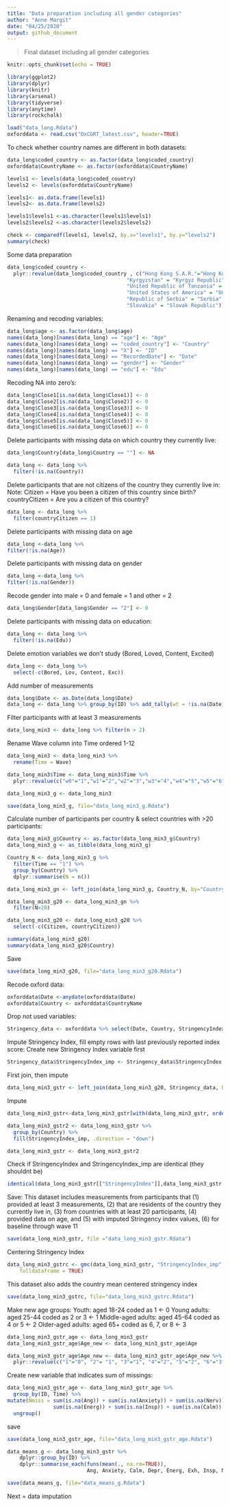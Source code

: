 ```yaml
---
title: "Data preparation including all gender categories"
author: "Anne Margit"
date: "04/25/2020"
output: github_document
---
```


> Final dataset including all gender categories

```r
knitr::opts_chunk$set(echo = TRUE)
```

```r
library(ggplot2)
library(dplyr)
library(knitr)
library(arsenal)
library(tidyverse)
library(anytime)
library(rockchalk)
```

```r
load("data_long.Rdata")
oxforddata <- read.csv("OxCGRT_latest.csv", header=TRUE)
```

To check whether country names are different in both datasets:
```r
data_long$coded_country <- as.factor(data_long$coded_country)
oxforddata$CountryName <- as.factor(oxforddata$CountryName)

levels1 <- levels(data_long$coded_country)
levels2 <- levels(oxforddata$CountryName)

levels1<- as.data.frame(levels1)
levels2<- as.data.frame(levels2)

levels1$levels1 <-as.character(levels1$levels1)
levels2$levels2 <-as.character(levels2$levels2)

check <- comparedf(levels1, levels2, by.x="levels1", by.y="levels2")
summary(check)
```


Some data preparation
```r
data_long$coded_country <- 
  plyr::revalue(data_long$coded_country , c("Hong Kong S.A.R."="Hong Kong", 
                                       "Kyrgyzstan" = "Kyrgyz Republic",
                                       "United Republic of Tanzania" = "Tanzania", 
                                       "United States of America" = "United States",
                                       "Republic of Serbia" = "Serbia",
                                       "Slovakia" = "Slovak Republic"))
```

Renaming and recoding variables:
```r
data_long$age <- as.factor(data_long$age)
names(data_long)[names(data_long) == "age"] <- "Age"
names(data_long)[names(data_long) == "coded_country"] <- "Country"
names(data_long)[names(data_long) == "X"] <- "ID"
names(data_long)[names(data_long) == "RecordedDate"] <- "Date"
names(data_long)[names(data_long) == "gender"] <- "Gender"
names(data_long)[names(data_long) == "edu"] <- "Edu"
```

Recoding NA into zero's:
```r
data_long$Close1[is.na(data_long$Close1)] <- 0
data_long$Close2[is.na(data_long$Close2)] <- 0
data_long$Close3[is.na(data_long$Close3)] <- 0
data_long$Close4[is.na(data_long$Close4)] <- 0
data_long$Close5[is.na(data_long$Close5)] <- 0
data_long$Close6[is.na(data_long$Close6)] <- 0
```

Delete participants with missing data on which country they currently live:
```r
data_long$Country[data_long$Country == ""] <- NA

data_long <- data_long %>%
  filter(!is.na(Country))
```

Delete participants that are not citizens of the country they currently live in:
Note: Citizen = Have you been a citizen of this country since birth?
countryCitizen = Are you a citizen of this country?
```r
data_long <- data_long %>%
  filter(countryCitizen == 1)
```

Delete participants with missing data on age
```r
data_long <-data_long %>%
filter(!is.na(Age))
```

Delete participants with missing data on gender
```r
data_long <-data_long %>%
filter(!is.na(Gender))
```

Recode gender into male = 0 and female = 1 and other = 2
```r
data_long$Gender[data_long$Gender == "2"] <- 0
```

Delete participants with missing data on education:
```r
data_long <- data_long %>%
  filter(!is.na(Edu))
```

Delete emotion variables we don't study (Bored, Loved, Content, Excited)
```r
data_long <- data_long %>%
  select(-c(Bored, Lov, Content, Exc))
```

Add number of measurements
```r
data_long$Date <- as.Date(data_long$Date)
data_long <- data_long %>% group_by(ID) %>% add_tally(wt = !is.na(Date))
```

Filter participants with at least 3 measurements
```r
data_long_min3 <- data_long %>% filter(n > 2)
```

Rename Wave column into Time ordered 1-12
```r
data_long_min3 <- data_long_min3 %>%
  rename(Time = Wave)

data_long_min3$Time <- data_long_min3$Time %>%
  plyr::revalue(c("w0"="1","w1"="2","w2"="3","w3"="4","w4"="5","w5"="6","w6"="7","w7"="8","w8"="9","w9"="10","w10"="11","w11"="12"))
```

```r
data_long_min3_g <- data_long_min3

save(data_long_min3_g, file="data_long_min3_g.Rdata")
```

Calculate number of participants per country & select countries with >20 participants:
```r
data_long_min3_g$Country <- as.factor(data_long_min3_g$Country)
data_long_min3_g <- as_tibble(data_long_min3_g)

Country_N <- data_long_min3_g %>%
  filter(Time == "1") %>%
  group_by(Country) %>%
  dplyr::summarise(N = n())
```

```r
data_long_min3_gn <- left_join(data_long_min3_g, Country_N, by="Country")
```

```r
data_long_min3_g20 <- data_long_min3_gn %>%
  filter(N>20)
```

```r
data_long_min3_g20 <- data_long_min3_g20 %>%
  select(-c(Citizen, countryCitizen))

summary(data_long_min3_g20)
summary(data_long_min3_g20$Country)
```

Save
```r
save(data_long_min3_g20, file="data_long_min3_g20.Rdata")
```

Recode oxford data:
```r
oxforddata$Date <-anydate(oxforddata$Date)
oxforddata$Country <- oxforddata$CountryName
```

Drop not used variables:
```r
Stringency_data <- oxforddata %>% select(Date, Country, StringencyIndex, ConfirmedCases, ConfirmedDeaths)
```

Impute Stringency Index, fill empty rows with last previously reported index score:
Create new Stringency Index variable first

```r
Stringency_data$StringencyIndex_imp <- Stringency_data$StringencyIndex
```

First join, then impute
```r
data_long_min3_gstr <- left_join(data_long_min3_g20, Stringency_data, by=c("Country", "Date"))
```

Impute
```r
data_long_min3_gstr<-data_long_min3_gstr[with(data_long_min3_gstr, order(Country, Date)),]

data_long_min3_gstr2 <- data_long_min3_gstr %>%
  group_by(Country) %>%
  fill(StringencyIndex_imp, .direction = "down")

data_long_min3_gstr <- data_long_min3_gstr2
```

Check if StringencyIndex and StringencyIndex_imp are identical (they shouldnt be)
```r
identical(data_long_min3_gstr[["StringencyIndex"]],data_long_min3_gstr[["StringencyIndex_imp"]])
```

Save:
This dataset includes measurements from participants that (1) provided at least 3 measurements, (2) that are residents of the country they currently live in, (3) from countries with at least 20 participants, (4) provided data on age, and (5) with imputed Stringency index values, (6) for baseline through wave 11
```r
save(data_long_min3_gstr, file ="data_long_min3_gstr.Rdata")
```

Centering Stringency Index
```r
data_long_min3_gstrc <- gmc(data_long_min3_gstr, "StringencyIndex_imp", "Country", FUN = mean, suffix = c("_mn", "_dev"),
    fulldataframe = TRUE)
```

This dataset also adds the country mean centered stringency index 
```r
save(data_long_min3_gstrc, file="data_long_min3_gstrc.Rdata")
```

Make new age groups:
Youth: aged 18-24 coded as 1 <- 0
Young adults: aged 25-44 coded as 2 or 3 <- 1
Middle-aged adults: aged 45-64 coded as 4 or 5 <- 2
Older-aged adults: aged 65+ coded as 6, 7, or 8 <- 3

```r
data_long_min3_gstr_age <- data_long_min3_gstr 
data_long_min3_gstr_age$Age_new <- data_long_min3_gstr_age$Age
```

```r
data_long_min3_gstr_age$Age_new <- data_long_min3_gstr_age$Age_new %>%
  plyr::revalue(c("1"="0", "2"= "1", "3"="1", "4"="2", "5"="2", "6"="3", "7"="3", "8"="3"))
```

Create new variable that indicates sum of missings:
```r
data_long_min3_gstr_age <- data_long_min3_gstr_age %>%
  group_by(ID, Time) %>%
mutate(Nmiss = sum(is.na(Ang)) + sum(is.na(Anxiety)) + sum(is.na(Nerv)) + sum(is.na(Depr)) + sum(is.na(Exh)) + 
               sum(is.na(Energ)) + sum(is.na(Insp)) + sum(is.na(Calm)) + sum(is.na(Rel))) %>%
  ungroup()
```

save
```r
save(data_long_min3_gstr_age, file="data_long_min3_gstr_age.Rdata")
```

```r
data_means_g <- data_long_min3_gstr %>%
    dplyr::group_by(ID) %>%
    dplyr::summarise_each(funs(mean(., na.rm=TRUE)), 
                          Ang, Anxiety, Calm, Depr, Energ, Exh, Insp, Nerv, Rel)
```

```r
save(data_means_g, file="data_means_g.Rdata")
```

Next = data imputation
